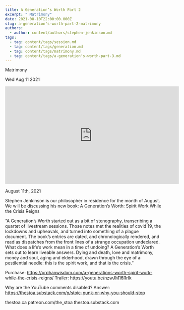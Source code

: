 ```yaml
---
title: A Generation’s Worth Part 2
excerpt: " Matrimony"
date: 2021-08-10T22:00:00.000Z
slug: a-generation's-worth-part-2-matrimony
authors:
  - author: content/authors/stephen-jenkinson.md
tags:
  - tag: content/tags/session.md
  - tag: content/tags/generation.md
  - tag: content/tags/matrimony.md
  - tag: content/tags/a-generation's-worth-part-3.md
---
```




 Matrimony

Wed Aug 11 2021

<iframe width="560" height="315" src="https://www.youtube.com/embed/HmKa4lbSBrs" title="A Generation’s Worth Part 2: Matrimony w/ Stephen Jenkinson" frameborder="0" allow="accelerometer; autoplay; clipboard-write; encrypted-media; gyroscope; picture-in-picture" allowfullscreen ></iframe>

August 11th, 2021

Stephen Jenkinson is our philosopher in residence for the month of August. We will be discussing his new book: A Generation’s Worth: Spirit Work While the Crisis Reigns

“A Generation’s Worth started out as a bit of stenography, transcribing a quartet of livestream sessions. Those notes met the realities of covid 19, the lockdowns and upheavals, and turned into something of a plague document. The book’s entries are dated, and chronologically rendered, and read as dispatches from the front lines of a strange occupation undeclared. What does a life’s work mean in a time of undoing? A Generation’s Worth sets out to learn liveable answers. Dying and death, love and matrimony, money and soul, aging and elderhood, drawn through the eye of a pestilential needle: this is the spirit work, and that is the crisis.”

Purchase: https://orphanwisdom.com/a-generations-worth-spirit-work-while-the-crisis-reigns/
Trailer: https://youtu.be/nzwJM16RrIk

Why are the YouTube comments disabled? Answer:  https://thestoa.substack.com/p/stoic-punk-or-why-you-should-stop

thestoa.ca
patreon.com/the_stoa
thestoa.substack.com



